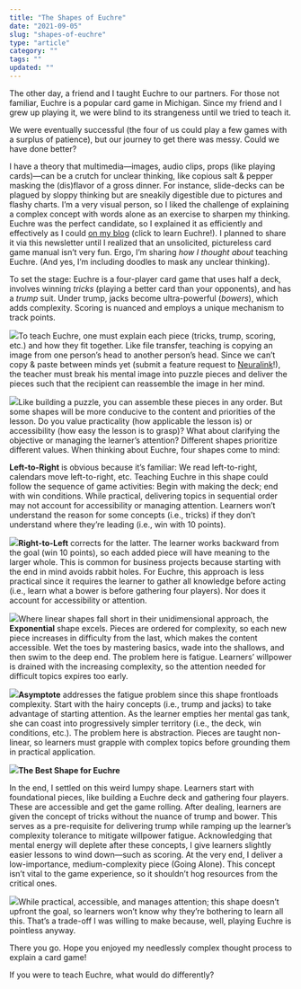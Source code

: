 ```yaml
---
title: "The Shapes of Euchre"
date: "2021-09-05"
slug: "shapes-of-euchre"
type: "article"
category: ""
tags: ""
updated: ""
---
```


The other day, a friend and I taught Euchre to our partners. For those not familiar, Euchre is a popular card game in Michigan. Since my friend and I grew up playing it, we were blind to its strangeness until we tried to teach it.

We were eventually successful (the four of us could play a few games with a surplus of patience), but our journey to get there was messy. Could we have done better?

I have a theory that multimedia—images, audio clips, props (like playing cards)—can be a crutch for unclear thinking, like copious salt &amp; pepper masking the (dis)flavor of a gross dinner. For instance, slide-decks can be plagued by sloppy thinking but are sneakily digestible due to pictures and flashy charts. I’m a very visual person, so I liked the challenge of explaining a complex concept with words alone as an exercise to sharpen my thinking. Euchre was the perfect candidate, so I explained it as efficiently and effectively as I could [on my blog](https://andersun.com/blog/euchre/) (click to learn Euchre!). I planned to share it via this newsletter until I realized that an unsolicited, pictureless card game manual isn’t very fun. Ergo, I’m sharing *how I thought about* teaching Euchre. (And yes, I’m including doodles to mask any unclear thinking).

To set the stage: Euchre is a four-player card game that uses half a deck, involves winning *tricks* (playing a better card than your opponents), and has a *trump* suit. Under trump, jacks become ultra-powerful (*bowers*), which adds complexity. Scoring is nuanced and employs a unique mechanism to track points.

![](../../uploads/2021/09/euchre-content.png)To teach Euchre, one must explain each piece (tricks, trump, scoring, etc.) and how they fit together. Like file transfer, teaching is copying an image from one person’s head to another person’s head. Since we can’t copy &amp; paste between minds yet (submit a feature request to [Neuralink](https://neuralink.com/approach/)!), the teacher must break his mental image into puzzle pieces and deliver the pieces such that the recipient can reassemble the image in her mind.

![](../../uploads/2021/09/euchre-minds.png)Like building a puzzle, you can assemble these pieces in any order. But some shapes will be more conducive to the content and priorities of the lesson. Do you value practicality (how applicable the lesson is) or accessibility (how easy the lesson is to grasp)? What about clarifying the objective or managing the learner’s attention? Different shapes prioritize different values. When thinking about Euchre, four shapes come to mind:

**Left-to-Right** is obvious because it’s familiar: We read left-to-right, calendars move left-to-right, etc. Teaching Euchre in this shape could follow the sequence of game activities: Begin with making the deck; end with win conditions. While practical, delivering topics in sequential order may not account for accessibility or managing attention. Learners won’t understand the reason for some concepts (i.e., tricks) if they don’t understand where they’re leading (i.e., win with 10 points).

![](../../uploads/2021/09/euchre-LTR.png)**Right-to-Left** corrects for the latter. The learner works backward from the goal (win 10 points), so each added piece will have meaning to the larger whole. This is common for business projects because starting with the end in mind avoids rabbit holes. For Euchre, this approach is less practical since it requires the learner to gather all knowledge before acting (i.e., learn what a bower is before gathering four players). Nor does it account for accessibility or attention.

![](../../uploads/2021/09/euchre-RTL.png)Where linear shapes fall short in their unidimensional approach, the **Exponential** shape excels. Pieces are ordered for complexity, so each new piece increases in difficulty from the last, which makes the content accessible. Wet the toes by mastering basics, wade into the shallows, and then swim to the deep end. The problem here is fatigue. Learners’ willpower is drained with the increasing complexity, so the attention needed for difficult topics expires too early.

![](../../uploads/2021/09/euchre-exponential.png)**Asymptote** addresses the fatigue problem since this shape frontloads complexity. Start with the hairy concepts (i.e., trump and jacks) to take advantage of starting attention. As the learner empties her mental gas tank, she can coast into progressively simpler territory (i.e., the deck, win conditions, etc.). The problem here is abstraction. Pieces are taught non-linear, so learners must grapple with complex topics before grounding them in practical application.

![](../../uploads/2021/09/euchre-asymptote.png)**The Best Shape for Euchre**

In the end, I settled on this weird lumpy shape. Learners start with foundational pieces, like building a Euchre deck and gathering four players. These are accessible and get the game rolling. After dealing, learners are given the concept of tricks without the nuance of trump and bower. This serves as a pre-requisite for delivering trump while ramping up the learner’s complexity tolerance to mitigate willpower fatigue. Acknowledging that mental energy will deplete after these concepts, I give learners slightly easier lessons to wind down—such as scoring. At the very end, I deliver a low-importance, medium-complexity piece (Going Alone). This concept isn’t vital to the game experience, so it shouldn’t hog resources from the critical ones.

![](../../uploads/2021/09/euchre-lumpy.png)While practical, accessible, and manages attention; this shape doesn’t upfront the goal, so learners won’t know why they’re bothering to learn all this. That’s a trade-off I was willing to make because, well, playing Euchre is pointless anyway.

There you go. Hope you enjoyed my needlessly complex thought process to explain a card game!

If you were to teach Euchre, what would do differently?
